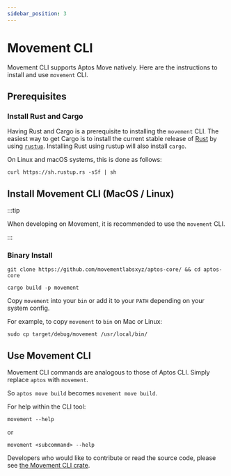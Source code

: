 ```yaml
---
sidebar_position: 3
---
```


# Movement CLI

Movement CLI supports Aptos Move natively. Here are the instructions to install and use `movement` CLI.

## Prerequisites

### Install Rust and Cargo
Having Rust and Cargo is a prerequisite to installing the `movement` CLI.
The easiest way to get Cargo is to install the current stable release of [Rust](https://www.rust-lang.org/) by using [`rustup`](https://rustup.rs/). Installing Rust using rustup will also install `cargo`.

On Linux and macOS systems, this is done as follows:

```
curl https://sh.rustup.rs -sSf | sh
```

## Install Movement CLI (MacOS / Linux)

:::tip

When developing on Movement, it is recommended to use the `movement` CLI.

:::

### Binary Install
```
git clone https://github.com/movementlabsxyz/aptos-core/ && cd aptos-core
```
```
cargo build -p movement
```

Copy `movement` into your `bin` or add it to your `PATH` depending on your system config.

For example, to copy `movement` to `bin` on Mac or Linux:

```
sudo cp target/debug/movement /usr/local/bin/
```


## Use Movement CLI

Movement CLI commands are analogous to those of Aptos CLI. Simply replace `aptos` with `movement`.

So `aptos move build` becomes `movement move build`.

For help within the CLI tool:

```
movement --help
```

or

```
movement <subcommand> --help
```

Developers who would like to contribute or read the source code, please see [the Movement CLI crate](https://github.com/movementlabsxyz/aptos-core/tree/movement/crates/aptos).
